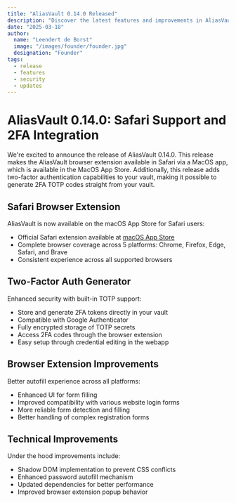 ```yaml
---
title: "AliasVault 0.14.0 Released"
description: "Discover the latest features and improvements in AliasVault 0.14.0"
date: "2025-03-18"
author:
  name: "Leendert de Borst"
  image: "/images/founder/founder.jpg"
  designation: "Founder"
tags:
  - release
  - features
  - security
  - updates
---
```


# AliasVault 0.14.0: Safari Support and 2FA Integration

We're excited to announce the release of AliasVault 0.14.0. This release makes the AliasVault browser extension available in Safari via a MacOS app, which is available in the MacOS App Store.
Additionally, this release adds two-factor authentication capabilities to your vault, making it possible to generate 2FA TOTP codes straight from your vault.

## Safari Browser Extension

AliasVault is now available on the macOS App Store for Safari users:

- Official Safari extension available at [macOS App Store](https://apps.apple.com/us/app/aliasvault/id6743163173)
- Complete browser coverage across 5 platforms: Chrome, Firefox, Edge, Safari, and Brave
- Consistent experience across all supported browsers

## Two-Factor Auth Generator

Enhanced security with built-in TOTP support:

- Store and generate 2FA tokens directly in your vault
- Compatible with Google Authenticator
- Fully encrypted storage of TOTP secrets
- Access 2FA codes through the browser extension
- Easy setup through credential editing in the webapp

## Browser Extension Improvements

Better autofill experience across all platforms:

- Enhanced UI for form filling
- Improved compatibility with various website login forms
- More reliable form detection and filling
- Better handling of complex registration forms

## Technical Improvements

Under the hood improvements include:

- Shadow DOM implementation to prevent CSS conflicts
- Enhanced password autofill mechanism
- Updated dependencies for better performance
- Improved browser extension popup behavior

<GitHubRelease version="0.14.0" />
